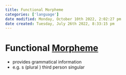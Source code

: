 ```yaml
---
title: Functional Morpheme
categories: ['language']
date modified: Monday, October 10th 2022, 2:02:27 pm
date created: Tuesday, July 26th 2022, 8:33:15 pm
---
```


# Functional [Morpheme](Morpheme.qmd)
- provides grammatical information
- e.g. s (plural ) third person singular



